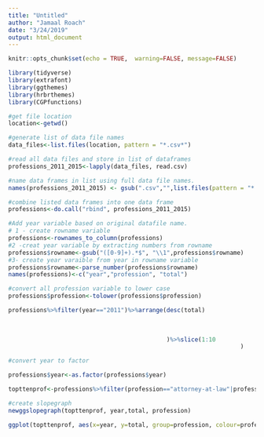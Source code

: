```yaml
---
title: "Untitled"
author: "Jamaal Roach"
date: "3/24/2019"
output: html_document
---
```


```r
knitr::opts_chunk$set(echo = TRUE,  warning=FALSE, message=FALSE)
```


```r
library(tidyverse)
library(extrafont)
library(ggthemes)
library(hrbrthemes)
library(CGPfunctions)
```



```r
#get file location
location<-getwd() 

#generate list of data file names
data_files<-list.files(location, pattern = "*.csv*")

#read all data files and store in list of dataframes
professions_2011_2015<-lapply(data_files, read.csv)

#name data frames in list using full data file names.
names(professions_2011_2015) <- gsub(".csv","",list.files(pattern = "*.csv",full.names = FALSE),fixed = TRUE)

#combine listed data frames into one data frame
professions<-do.call("rbind", professions_2011_2015)

#Add year variable based on original datafile name.
# 1 - create rowname variable
professions<-rownames_to_column(professions)
#2 -creat year variable by extracting numbers from rowname
professions$rowname<-gsub("([0-9]+).*$", "\\1",professions$rowname)
#3- create year varaible from year in rowname variable 
professions$rowname<-parse_number(professions$rowname)
names(professions)<-c("year","profession", "total")

#convert all profession variable to lower case
professions$profession<-tolower(professions$profession)


```

```r

professions%>%filter(year=="2011")%>%arrange(desc(total)
                                             
                                             
                                             
                                             )%>%slice(1:10
                                                                  )
```



```r
#convert year to factor

professions$year<-as.factor(professions$year)

topttenprof<-professions%>%filter(profession=="attorney-at-law"|profession=="architect"|profession=="emergency medical techniciah"|profession=="accountant"|profession=="dental practitioner"|profession=="medical laboratory technician"|profession=="engineer"|profession=="draughtsman"|profession=="medical practitioner"|profession=="real estate agent")

#create slopegraph
newggslopegraph(topttenprof, year,total, profession)
```

```r
ggplot(topttenprof, aes(x=year, y=total, group=profession, colour=profession))+geom_line(size=1)+geom_point(data=topttenprof, aes(x=year, y=total))+geom_text(data = topttenprof%>%filter(year==2011), aes(x=year, y=total, label=profession), vjust=-.5, hjust=1, size=3)+geom_text(data = topttenprof%>%filter(year==2015), aes(x=year, y=total, label=profession), vjust=-.5, hjust=-.1, size=3)+theme_void()+theme(legend.position = "none")

```

